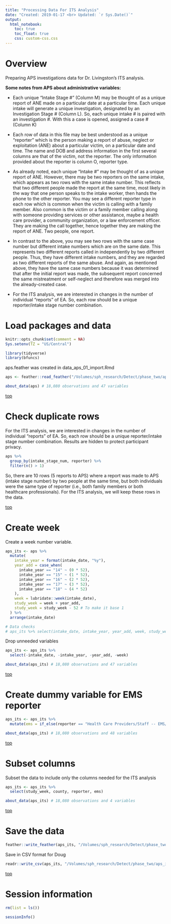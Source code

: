 ```yaml
---
title: "Processing Data For ITS Analysis"
date: "Created: 2019-01-17 <br> Updated: `r Sys.Date()`"
output: 
  html_notebook:
    toc: true
    toc_float: true
    css: custom-css.css
---
```


# Overview

Preparing APS investigations data for Dr. Livingston's ITS analysis.

**Some notes from APS about administrative variables:**

* Each unique "Intake Stage #" (Column M) may be thought of as a unique report of ANE made on a particular date at a particular time. Each unique intake will generate a unique investigation, designated by an Investigation Stage # (Column L). So, each unique intake # is paired with an investigation #. With this a case is opened, assigned a case # (Column K)

* Each row of data in this file may be best understood as a unique "reporter" which is the person making a report of abuse, neglect or exploitation (ANE) about a particular victim, on a particular date and time. The name and DOB and address information in the first several columns are that of the victim, not the reporter. The only information provided about the reporter is column O, reporter type. 

* As already noted, each unique "Intake #" may be thought of as a unique report of ANE. However, there may be two reporters on the same intake, which appears as two rows with the same intake number. This reflects that two different people made the report at the same time, most likely in the way that one person speaks to the intake worker, then hands the phone to the other reporter. You may see a different reporter type in each row which is common when the victim is calling with a family member. Also common is the victim or a family member calling along with someone providing services or other assistance, maybe a health care provider, a community organization, or a law enforcement officer.  They are making the call together, hence together they are making the report of ANE. Two people, one report. 

* In contrast to the above, you may see two rows with the same case number but different intake numbers which are on the same date.  This represents two different reports called in independently by two different people. Thus, they have different intake numbers, and they are regarded as two different reports of the same abuse. And again, as mentioned above, they have the same case numbers because it was determined that after the initial report was made, the subsequent report concerned the same mistreatment or self-neglect and therefore was merged into the already-created case.

* For the ITS analysis, we are interested in changes in the number of individual "reports" of EA. So, each row should be a unique reporter/intake stage number combination.


# Load packages and data

```r
knitr::opts_chunk$set(comment = NA)
Sys.setenv(TZ = "US/Central")
```

```r
library(tidyverse)
library(bfuncs)
```

aps.feather was created in data_aps_01_import.Rmd

```r
aps <- feather::read_feather("/Volumes/sph_research/Detect/phase_two/aps.feather")
```

```r
about_data(aps) # 18,080 observations and 47 variables
```

[top](#top)










# Check duplicate rows

For the ITS analysis, we are interested in changes in the number of individual "reports" of EA. So, each row should be a unique reporter/intake stage number combination. Results are hidden to protect participant privacy.

```r
aps %>% 
  group_by(intake_stage_num, reporter) %>% 
  filter(n() > 1)
```

So, there are 10 rows (5 reports to APS) where a report was made to APS (intake stage number) by two people at the same time, but both individuals were the same type of reporter (i.e., both family members or both healthcare professionals). For the ITS analysis, we will keep these rows in the data.

[top](#top)










# Create week

Create a week number variable.

```r
aps_its <- aps %>% 
  mutate(
    intake_year = format(intake_date, "%y"),
    year_add = case_when(
      intake_year == "14" ~ (0 * 52),
      intake_year == "15" ~ (1 * 52),
      intake_year == "16" ~ (2 * 52),
      intake_year == "17" ~ (3 * 52),
      intake_year == "18" ~ (4 * 52)
    ),
    week = lubridate::week(intake_date),
    study_week = week + year_add,
    study_week = study_week - 52 # To make it base 1
  ) %>% 
  arrange(intake_date)
```

```r
# Data checks
# aps_its %>% select(intake_date, intake_year, year_add, week, study_week)
```

Drop unneeded variables

```r
aps_its <- aps_its %>% 
  select(-intake_date, -intake_year, -year_add, -week)
```

```r
about_data(aps_its) # 18,080 observations and 47 variables
```

[top](#top)










# Create dummy variable for EMS reporter

```r
aps_its <- aps_its %>% 
  mutate(ems = if_else(reporter == "Health Care Providers/Staff -- EMS/EMT", 1, 0))
```

```r
about_data(aps_its) # 18,080 observations and 48 variables
```

[top](#top)










# Subset columns

Subset the data to include only the columns needed for the ITS analysis

```r
aps_its <- aps_its %>% 
  select(study_week, county, reporter, ems)
```

```r
about_data(aps_its) # 18,080 observations and 4 variables
```

[top](#top)










# Save the data

```r
feather::write_feather(aps_its, "/Volumes/sph_research/Detect/phase_two/aps_its.feather")
```

Save in CSV format for Doug

```r
readr::write_csv(aps_its, "/Volumes/sph_research/Detect/phase_two/aps_its.csv")
```

[top](#top)










# Session information

```r
rm(list = ls())
```

```r
sessionInfo()
```